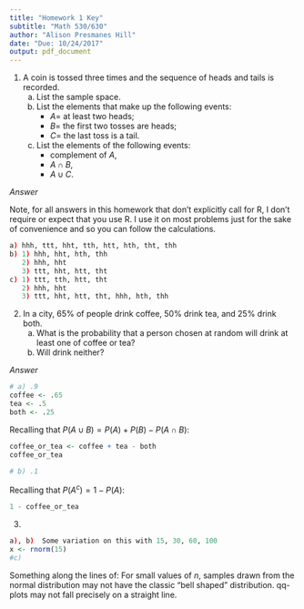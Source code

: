 ```yaml
---
title: "Homework 1 Key"
subtitle: "Math 530/630"
author: "Alison Presmanes Hill"
date: "Due: 10/24/2017"
output: pdf_document
---
```


1. A coin is tossed three times and the sequence of heads and tails is recorded.
    a. List the sample space.
    b. List the elements that make up the following events: 
        - $A =$ at least two heads; 
        - $B =$ the first two tosses are heads; 
        - $C =$ the last toss is a tail.
    c. List the elements of the following events:  
        - complement of $A$, 
        - $A \cap B$, 
        - $A \cup C$.

*Answer*

Note, for all answers in this homework that don't explicitly call for R, I don't require or expect that you use R. I use it on most problems just for the sake of convenience and so you can follow the calculations.

```r
a) hhh, ttt, hht, tth, htt, hth, tht, thh
b) 1) hhh, hht, hth, thh
   2) hhh, hht
   3) ttt, hht, htt, tht
c) 1) ttt, tth, htt, tht
   2) hhh, hht
   3) ttt, hht, htt, tht, hhh, hth, thh
``` 
    

2. In a city, 65% of people drink coffee, 50% drink tea, and 25% drink both.
    a. What is the probability that a person chosen at random will drink at least one of coffee or tea? 
    b. Will drink neither? 

*Answer*
```r
# a) .9
coffee <- .65
tea <- .5
both <- .25
```

Recalling that $P(A \cup B) = P(A) + P(B) - P(A \cap B)$:

```r
coffee_or_tea <- coffee + tea - both
coffee_or_tea
```


```r
# b) .1
```

Recalling that $P(A^{c}) = 1 - P(A)$:

```r
1 - coffee_or_tea
```

3. 
```r
a), b)  Some variation on this with 15, 30, 60, 100
x <- rnorm(15)
#c)
```
Something along the lines of: For small values of $n$, samples drawn from the normal distribution may not have the classic "bell shaped" distribution. qq-plots may not fall precisely on a straight line.